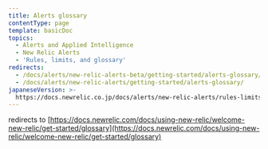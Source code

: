 ```yaml
---
title: Alerts glossary
contentType: page
template: basicDoc
topics:
  - Alerts and Applied Intelligence
  - New Relic Alerts
  - 'Rules, limits, and glossary'
redirects:
  - /docs/alerts/new-relic-alerts-beta/getting-started/alerts-glossary/
  - /docs/alerts/new-relic-alerts/getting-started/alerts-glossary/
japaneseVersion: >-
  https://docs.newrelic.co.jp/docs/alerts/new-relic-alerts/rules-limits-glossary/alerts-glossary
---
```


redirects to [https://docs.newrelic.com/docs/using-new-relic/welcome-new-relic/get-started/glossary](https://docs.newrelic.com/docs/using-new-relic/welcome-new-relic/get-started/glossary)
